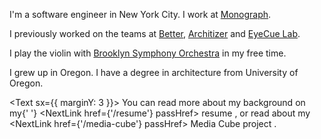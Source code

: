 
<Greeting />
<PhotoOfMe />

I'm a software engineer in New York City. I work at [Monograph](https://monograph.io).

I previously worked on the teams at [Better](https://better.com), [Architizer](https://architizer.com) and [EyeCue Lab](https://eyecuelab.com).

I play the violin with [Brooklyn Symphony Orchestra](https://brooklynsymphonyorchestra.org) in my free time.

I grew up in Oregon. I have a degree in architecture from University of Oregon.

<Text sx={{ marginY: 3 }}>
  You can read more about my background on my{' '}
  <NextLink href={'/resume'} passHref>
    <Link>resume</Link>
  </NextLink>
  , or read about my <NextLink href={'/media-cube'} passHref>
    <Link>Media Cube project</Link>
  </NextLink>.
</Text>
